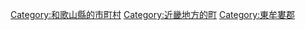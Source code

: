 {{Commonscat|Nachikatsuura, Wakayama}}
{{Catmore}}

{{DEFAULTSORT:Nachikatsuura}}
[[Category:和歌山縣的市町村|Category:和歌山縣的市町村]]
[[Category:近畿地方的町|Category:近畿地方的町]]
[[Category:東牟婁郡|Category:東牟婁郡]]